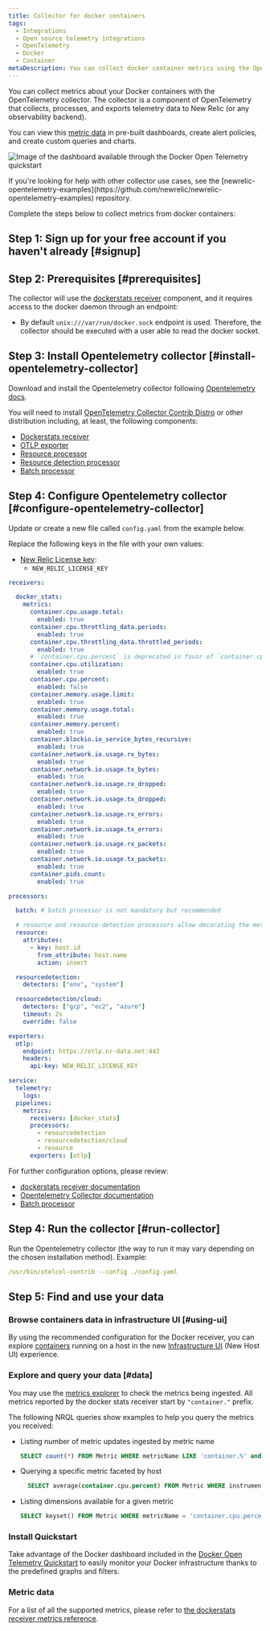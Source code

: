 ```yaml
---
title: Collector for docker containers
tags:
  - Integrations
  - Open source telemetry integrations
  - OpenTelemetry
  - Docker
  - Container
metaDescription: You can collect docker container metrics using the OpenTelemetry collector.
---
```


You can collect metrics about your Docker containers with the OpenTelemetry collector. The collector is a component of OpenTelemetry that collects, processes, and exports telemetry data to New Relic (or any observability backend).

You can view this [metric data](#data) in pre-built dashboards, create alert policies, and create custom queries and charts.

<img
  title="Docker Open Telemetry quickstart dashboard"
  alt="Image of the dashboard available through the Docker Open Telemetry quickstart"
  src={infrastructureDockerOTELDashboard}
/>


<Callout variant="tip">
  If you're looking for help with other collector use cases, see the [newrelic-opentelemetry-examples](https://github.com/newrelic/newrelic-opentelemetry-examples) repository.
</Callout>

Complete the steps below to collect metrics from docker containers:

## Step 1: Sign up for your free account if you haven't already [#signup]

<InlineSignup />

## Step 2: Prerequisites [#prerequisites]

The collector will use the [dockerstats receiver](https://github.com/open-telemetry/opentelemetry-collector-contrib/tree/main/receiver/dockerstatsreceiver) component, and it requires access to the docker daemon through an endpoint:

* By default `unix:///var/run/docker.sock` endpoint is used. Therefore, the collector should be executed with a user able to read the docker socket.

## Step 3: Install Opentelemetry collector [#install-opentelemetry-collector]

Download and install the Opentelemetry collector following [Opentelemetry docs](https://opentelemetry.io/docs/collector/getting-started/).

You will need to install [OpenTelemetry Collector Contrib Distro](https://github.com/open-telemetry/opentelemetry-collector-releases/tree/main/distributions/otelcol-contrib) or other distribution including, at least, the following components:

* [Dockerstats receiver](https://github.com/open-telemetry/opentelemetry-collector-contrib/tree/main/receiver/dockerstatsreceiver)
* [OTLP exporter](https://pkg.go.dev/go.opentelemetry.io/collector/exporter/otlpexporter)
* [Resource processor](https://github.com/open-telemetry/opentelemetry-collector-contrib/blob/main/processor/resourceprocessor/README.md)
* [Resource detection processor](https://github.com/open-telemetry/opentelemetry-collector-contrib/blob/main/processor/resourcedetectionprocessor/README.md)
* [Batch processor](https://github.com/open-telemetry/opentelemetry-collector/blob/main/processor/batchprocessor/README.md)

## Step 4: Configure Opentelemetry collector [#configure-opentelemetry-collector]

Update or create a new file called `config.yaml` from the example below.

Replace the following keys in the file with your own values:

* [New Relic License key](/docs/apis/intro-apis/new-relic-api-keys/#license-key):
	* `NEW_RELIC_LICENSE_KEY`


```yaml
receivers:

  docker_stats:
    metrics:
      container.cpu.usage.total:
        enabled: true
      container.cpu.throttling_data.periods:
        enabled: true
      container.cpu.throttling_data.throttled_periods:
        enabled: true
      # `container.cpu.percent` is deprecated in favor of `container.cpu.utilization` in opentelemetry-collector-contrib v0.79.0
      container.cpu.utilization:
        enabled: true
      container.cpu.percent:
        enabled: false
      container.memory.usage.limit:
        enabled: true
      container.memory.usage.total:
        enabled: true
      container.memory.percent:
        enabled: true
      container.blockio.io_service_bytes_recursive:
        enabled: true
      container.network.io.usage.rx_bytes:
        enabled: true
      container.network.io.usage.tx_bytes:
        enabled: true
      container.network.io.usage.rx_dropped:
        enabled: true
      container.network.io.usage.tx_dropped:
        enabled: true
      container.network.io.usage.rx_errors:
        enabled: true
      container.network.io.usage.tx_errors:
        enabled: true
      container.network.io.usage.rx_packets:
        enabled: true
      container.network.io.usage.tx_packets:
        enabled: true
      container.pids.count:
        enabled: true

processors:

  batch: # batch processor is not mandatory but recommended

  # resource and resource-detection processors allow decorating the metrics with host attributes
  resource:
    attributes:
      - key: host.id
        from_attribute: host.name
        action: insert

  resourcedetection:
    detectors: ["env", "system"]

  resourcedetection/cloud:
    detectors: ["gcp", "ec2", "azure"]
    timeout: 2s
    override: false

exporters:
  otlp:
    endpoint: https://otlp.nr-data.net:443
    headers:
      api-key: NEW_RELIC_LICENSE_KEY

service:
  telemetry:
    logs:
  pipelines:
    metrics:
      receivers: [docker_stats]
      processors:
        - resourcedetection
        - resourcedetection/cloud
        - resource
      exporters: [otlp]
```

For further configuration options, please review:
* [dockerstats receiver documentation](https://github.com/open-telemetry/opentelemetry-collector-contrib/tree/main/receiver/dockerstatsreceiver#configuration)
* [Opentelemetry Collector documentation](https://opentelemetry.io/docs/collector/configuration/)
* [Batch processor](https://github.com/open-telemetry/opentelemetry-collector/blob/main/processor/batchprocessor/README.md)

## Step 4: Run the collector [#run-collector]

Run the Opentelemetry collector (the way to run it may vary depending on the chosen installation method). Example:

```yaml
/usr/bin/otelcol-contrib --config ./config.yaml
```

## Step 5: Find and use your data

### Browse containers data in infrastructure UI [#using-ui]

By using the recommended configuration for the Docker receiver, you can explore [containers](/docs/infrastructure/infrastructure-ui-pages/hosts-new-view/#containers) running on a host in the new [Infrastructure UI](/docs/infrastructure/infrastructure-ui-pages/infrastructure-ui-entities#access-new-ui) (New Host UI) experience.

### Explore and query your data [#data]

You may use the [metrics explorer](/docs/query-your-data/explore-query-data/browse-data/introduction-data-explorer) to check the metrics being ingested. All metrics reported by the docker stats receiver start by `"container."` prefix.

The following NRQL queries show examples to help you query the metrics you received:

* Listing number of metric updates ingested by metric name

  ```sql
  SELECT count(*) FROM Metric WHERE metricName LIKE 'container.%' and instrumentation.provider='opentelemetry' LIMIT max
  ```

* Querying a specific metric faceted by host

  ```sql
    SELECT average(container.cpu.percent) FROM Metric WHERE instrumentation.provider='opentelemetry' FACET host.name TIMESERIES
  ```

* Listing dimensions available for a given metric

  ```sql
  SELECT keyset() FROM Metric WHERE metricName = 'container.cpu.percent'
  ```

### Install Quickstart

Take advantage of the Docker dashboard included in the [Docker Open Telemetry Quickstart](https://newrelic.com/instant-observability/docker-otel) to easily monitor your Docker infrastructure thanks to the predefined graphs and filters.

### Metric data

For a list of all the supported metrics, please refer to [the dockerstats receiver metrics reference](https://github.com/open-telemetry/opentelemetry-collector-contrib/blob/main/receiver/dockerstatsreceiver/documentation.md).
